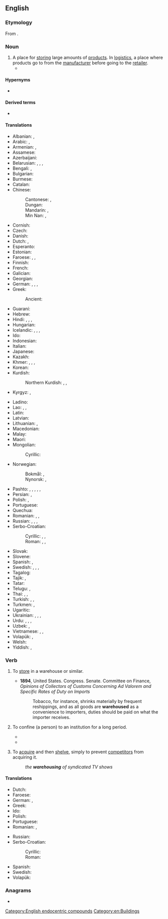 ==English==
{{wikipedia}}

===Etymology===
From {{af|en|ware|house}}.

===Noun===
{{en-noun}}

# A place for [[store|storing]] large amounts of [[product]]s. In [[logistics]], a place where products go to from the [[manufacturer]] before going to the [[retailer]].
#* {{quote-journal|en|date=2013-08-03|volume=408|issue=8847|magazine={{w|The Economist}}
|title=[http://www.economist.com/news/finance-and-economics/21582512-explosion-start-ups-changing-finance-better-revenge-nerds Revenge of the nerds]
|passage=Think of banking today and the image is of grey-suited men in towering skyscrapers. Its future, however, is being shaped in converted '''warehouses''' and funky offices in San Francisco, New York and London, where bright young things in jeans and T-shirts huddle around laptops, sipping lattes or munching on free food.}}

====Hypernyms====
* {{l|en|house}}

====Derived terms====
* {{l|en|warehouseman}}

====Translations====
{{trans-top|a place for storing large amounts of products}}
* Albanian: {{t+|sq|magazinë|f}}, {{t+|sq|depo|f}}
* Arabic: {{t|ar|مَخْزَن|m}}, {{t|ar|مُسْتَوْدَع|m}}
* Armenian: {{t+|hy|պահեստ}}, {{t+|hy|ապրանքապահեստ}}
* Assamese: {{t|as|গুদাম}}
* Azerbaijani: {{t+|az|anbar}}
* Belarusian: {{t|be|склад|m}}, {{t|be|схо́вішча|n}}, {{t|be|амба́р|m}}, {{t|be|пакга́уз|m}}
* Bengali: {{t|bn|গুদাম}}, {{t|bn|পণ্যাগার}}
* Bulgarian: {{t+|bg|склад|m}}
* Burmese: {{t+|my|ဂိုဒေါင်}}
* Catalan: {{t+|ca|magatzem}}
* Chinese:
*: Cantonese: {{t|yue|倉庫}}, {{t|yue|仓库|tr=cong1 fu3}}
*: Dungan: {{t|dng|амбар}}
*: Mandarin: {{t+|cmn|倉庫}}, {{t+|cmn|仓库|tr=cāngkù}}
*: Min Nan: {{t+|nan|倉庫}}, {{t|nan|仓库|tr=chhng-khò͘}}
* Cornish: {{t|kw|gwaraji|m}}
* Czech: {{t+|cs|sklad|m}}
* Danish: {{t+|da|lager|n}}
* Dutch: {{t+|nl|pakhuis|n}}, {{t+|nl|opslagplaats|m|f}}
* Esperanto: {{t|eo|magazeno}}
* Estonian: {{t|et|ladu}}
* Faroese: {{t|fo|pakkhús|n}}, {{t|fo|goymsluhús|n}}, {{t|fo|goymsla|f}}
* Finnish: {{t+|fi|varasto}}
* French: {{t+|fr|entrepôt|m}}
* Galician: {{t|gl|almacén|m}}
* Georgian: {{t|ka|საწყობი}}
* German: {{t+|de|Lager|n}}, {{t+|de|Lagerhaus|n}}, {{t|de|Speicherhaus|n}}, {{t|de|Packhaus|n}}
* Greek: {{t+|el|αποθήκη|f}}
*: Ancient: {{t|grc|ἀποθήκη|f}}
* Guaraní: {{t+|gn|almasẽ}}
* Hebrew: {{t+|he|מַחְסָן|m|tr=makhsán}}
* Hindi: {{t+|hi|कोठी|f}}, {{t+|hi|मालगोदाम|m}}, {{t+|hi|गोदाम|m}}, {{t|hi|माल-ख़ाना|m}}
* Hungarian: {{t+|hu|raktár}}
* Icelandic: {{t|is|vöruhús|n}}, {{t+|is|lager|m}}, {{t|is|pakkhús|n}}, {{t+|is|skemma|f}}
* Ido: {{t+|io|magazino}}
* Indonesian: {{t+|id|gudang}}
* Italian: {{t+|it|magazzino|m}}
* Japanese: {{t+|ja|倉庫|tr=そうこ, sōko}}
* Kazakh: {{t|kk|қойма}}
* Khmer: {{t+|km|កោដ្ឋ}}, {{t+|km|ឃ្លាំង}}, {{t+|km|ជង្រុក}}, {{t+|km|ភណ្ឌាគារ}}
* Korean: {{t+|ko|창고 (倉庫)}}
* Kurdish:
*: Northern Kurdish: {{t+|kmr|embar}}, {{t+|kmr|mexzen}}, {{t+|kmr|depo}}
* Kyrgyz: {{t+|ky|кампа}}, {{t+|ky|склад}}
{{trans-mid}}
* Ladino: {{t|lad|magazen}}
* Lao: {{t+|lo|ສາງ}}, {{t+|lo|ກຸດັງ}}, {{t|lo|ໂກດັງ}}
* Latin: {{t|la|apothēca|f}}
* Latvian: {{t|lv|noliktava|f}}
* Lithuanian: {{t|lt|sandėlys}}, {{t|lt|sandėlis|m}}
* Macedonian: {{t|mk|магацин|m}}
* Malay: {{t+|ms|gudang}}
* Maori: {{t|mi|whare pūkainga taonga}}
* Mongolian:
*: Cyrillic: {{t+|mn|агуулах}}
* Norwegian:
*: Bokmål: {{t+|nb|lager|n}}, {{t|nb|varehus|n}}
*: Nynorsk: {{t|nn|lager|n}}, {{t|nn|varehus|n}}
* Pashto: {{t|ps|ګودام|m|tr=godãm}}, {{t|ps|امبارخانه|f|tr=ambārxāná}}, {{t|ps|ډيپو|f|tr=ḍepó}}, {{t+|ps|تحويلخانه|f|tr=tahwilxāná}}, {{t+|ps|امبار|m|tr=ambãr}}, {{t|ps|مخزن|m|tr=maxzán}}
* Persian: {{t+|fa|انبار|tr=anbâr}}, {{t+|fa|مخزن|tr=maxzan}}
* Polish: {{t+|pl|magazyn|m}}, {{t+|pl|skład|m}}
* Portuguese: {{t+|pt|armazém|m}}
* Quechua: {{t|qu|qullqa}}
* Romanian: {{t+|ro|magazie|f}}, {{t+|ro|antrepozit|n}}, {{t+|ro|depozit|n}}
* Russian: {{t+|ru|склад|m}}, {{t+|ru|храни́лище|n}}, {{t+|ru|пакга́уз|m}}, {{t+|ru|амба́р|m}}
* Serbo-Croatian:
*: Cyrillic: {{t|sh|скла̏дӣште|n}}, {{t|sh|сместиште|n}}, {{t|sh|спре̏мнӣк|m}}
*: Roman: {{t+|sh|sklȁdīšte|n}}, {{t+|sh|smestište|n}}, {{t+|sh|sprȅmnīk|m}}
* Slovak: {{t|sk|sklad|m}}
* Slovene: {{t|sl|skladišče|n}}
* Spanish: {{t+|es|almacén|m}}, {{t+|es|depósito|m}}
* Swedish: {{t+|sv|lagerlokal|c}}, {{t+|sv|lagerlokaler|p}}, {{t+|sv|lager|n}}, {{t+|sv|magasin|n}}
* Tagalog: {{t|tl|pintungan}}
* Tajik: {{t|tg|анбор}}, {{t|tg|махзан}}
* Tatar: {{t|tt|амбар}}
* Telugu: {{t|te|గోదాము}}, {{t+|te|గిడ్డంగి}}
* Thai: {{t|th|คลังสินค้า}}, {{t+|th|โกดัง}}, {{t+|th|กุดัง}}
* Turkish: {{t+|tr|antrepo}}, {{t+|tr|depo}}, {{t+|tr|ambar}}
* Turkmen: {{t+|tk|ammar}}, {{t|tk|sklad}}
* Ugaritic: {{t|uga|𐎛𐎁𐎒𐎐}}
* Ukrainian: {{t+|uk|склад|m}}, {{t|uk|схо́вище|n}}, {{t+|uk|амба́р|m}}, {{t|uk|пакга́уз|m}}
* Urdu: {{t|ur|گودام|tr=godām}}, {{t|ur|انبار|m|tr=anbār}}, {{t|ur|مال خانہ|m|tr=māl-xānā}}, {{t|ur|مال گودام‎|m|tr=māl godām}}
* Uzbek: {{t+|uz|ombor}}, {{t+|uz|sklad}}
* Vietnamese: {{t|vi|kho hàng}}, {{t+|vi|kho}}, {{t|vi|nhà kho}}
* Volapük: {{t+|vo|magad}}, {{t+|vo|canamagad}}
* Welsh: {{t|cy|warws|m}}
* Yiddish: {{t|yi|מאַגאַזין|m}}, {{t|yi|סקלאַד|m}}
{{trans-bottom}}

===Verb===
{{en-verb}}

# {{lb|en|transitive}} To [[store]] in a warehouse or similar.
#* '''1894''', United States. Congress. Senate. Committee on Finance, ''Opinions of Collectors of Customs Concerning Ad Valorem and Specific Rates of Duty on Imports''
#*: Tobacco, for instance, shrinks materially by frequent reshippings, and as all goods are '''warehoused''' as a convenience to importers, duties should be paid on what the importer receives.
# {{lb|en|transitive}} To confine (a person) to an institution for a long period.
#* {{quote-book|en|year=2015|passage=When our elders presented school to us, they did not present it as a place of high learning, but as a means of escape from death and penal '''warehousing'''.|author=Ta-Nehisi Coates|title=Between the World and Me|page=26}}
#* {{quote-journal|en|title='A stain on national life': why are we locking up so many children?'|author=Chris Daw|date=July 23 2020|journal=The Guardian|url=https://www.theguardian.com/society/2020/jul/23/youth-justice-young-offender-institutions-locking-up-children|passage=We nevertheless pay hundreds of thousands of pounds to process many of these children through the criminal justice system, and to '''warehouse''' them for years – and even more if they end up graduating to adult prisons, as most of them do.}}
# {{lb|en|transitive|business}} To [[acquire]] and then [[shelve]], simply to prevent [[competitor]]s from acquiring it.
#: ''the '''warehousing''' of syndicated TV shows''

====Translations====
{{trans-top|store}}
* Dutch: {{t+|nl|opslaan}}
* Faroese: {{t|fo|goyma}}
* German: {{t+|de|lagern}}, {{t+|de|einlagern}}
* Greek: {{t+|el|αποθηκεύω|f}}
* Ido: {{t+|io|enmagazinigar}}
* Polish: {{t+|pl|magazynować}}
* Portuguese: {{t+|pt|armazenar}}
* Romanian: {{t+|ro|depozita}}, {{t+|ro|înmagazina}}
{{trans-mid}}
* Russian: {{t+|ru|храни́ть}}
* Serbo-Croatian:
*: Cyrillic: {{t|sh|скла̏диштити}}
*: Roman: {{t+|sh|sklȁdištiti}}
* Spanish: {{t+|es|almacenar}}
* Swedish: {{t+|sv|lager}}
* Volapük: {{t+|vo|magadön}}
{{trans-bottom}}

===Anagrams===
* {{anagrams|en|a=aeehorsuw|houseware}}

[[Category:English endocentric compounds]]
[[Category:en:Buildings]]